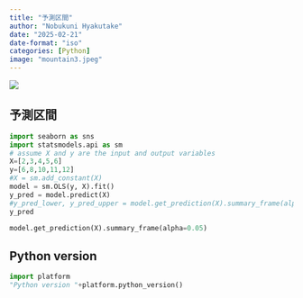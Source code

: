 ```yaml
---
title: "予測区間"
author: "Nobukuni Hyakutake"
date: "2025-02-21"
date-format: "iso"
categories: [Python]
image: "mountain3.jpeg"
---
```


![](mountain3.jpeg)

## 予測区間

```python
import seaborn as sns
import statsmodels.api as sm
# assume X and y are the input and output variables
X=[2,3,4,5,6]
y=[6,8,10,11,12]
#X = sm.add_constant(X)
model = sm.OLS(y, X).fit()
y_pred = model.predict(X)
#y_pred_lower, y_pred_upper = model.get_prediction(X).summary_frame(alpha=0.05)
y_pred
```


```python
model.get_prediction(X).summary_frame(alpha=0.05)
```

## Python version

```python
import platform
"Python version "+platform.python_version()
```
